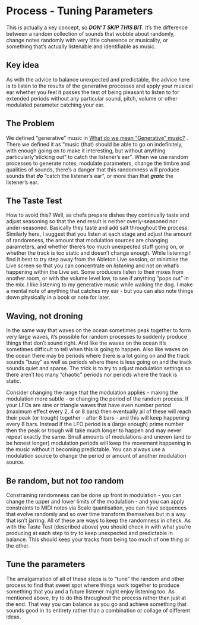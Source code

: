 # Process - Tuning Parameters

This is actually a key concept, so ***DON'T SKIP THIS BIT***. It's the
difference between a random collection of sounds that wobble about randomly,
change notes randomly with very little coherence or musicality, or something
that's actually listenable and identifiable as music.

::: callout-tip
## Key idea

As with the advice to balance unexpected and predictable, the advice here is to
listen to the results of the generative processes and apply your musical ear
whether you feel it passes the test of being pleasant to listen to for extended
periods without any particular sound, pitch, volume or other modulated parameter
catching your ear.

::: 

## The Problem

We defined "generative" music in 
[What do we mean "Generative" music?](0000-Defintion-Generative.qmd)
. There we defined
it as "music (that) should be able to go on indefinitely, with enough going on
to make it interesting, but without anything particularly "sticking out" to
catch the listener's ear". When we use random processes to generate notes,
modulate parameters, change the timbre and qualities of sounds, there's a danger
that this randomness will produce sounds that ***do*** "catch the listener's
ear", or more than that ***grate*** the listener's ear.

## The Taste Test

How to avoid this? Well, as chefs prepare dishes they continually taste and
adjust seasoning so that the end result is neither overly-seasoned nor
under-seasoned. Basically they taste and add salt throughout the process.
Similarly here, I suggest that you listen at each stage and adjust the amount of
randomness, the amount that modulation sources are changing parameters, and
whether there's too much unexpected stuff going on, or whether the track is too
static and doesn't change enough. While listening I find it best to try step
away from the Ableton Live session, or minimise the Live screen so that you can
concentrate on *listening* and not on what's happening within the Live set. Some
producers listen to their mixes from another room, or with the volume level low,
to see if anything "pops out" in the mix. I like listening to my generative
music while walking the dog. I make a mental note of anything that catches my
ear - but you can also note things down physically in a book or note for later.

## Waving, not droning

In the same way that waves on the ocean sometimes peak together to form very
large waves, it's possible for random processes to suddenly produce things that
don't sound right. And like the waves on the ocean it's sometimes difficult to
tell when this is going to happen. Also like waves on the ocean there may be 
periods where there is a lot going on and the track sounds "busy" as well as 
periods where there is less going on and the track sounds quiet and sparse. The
trick is to try to adjust modulation settings so there aren't too many "chaotic" 
periods nor periods where the track is static.

Consider changing the range that the modulation applies - making
the modulation more subtle - or changing the period of the random process. If
your LFOs are sine or triangle waves that have even number period (maximum
effect every 2, 4 or 8 bars) then eventually all of these will reach their peak
(or trough) together - after 8 bars - and this will keep happening every 8 bars.
Instead if the LFO period is a (large enough) prime number then the peak or
trough will take much longer to happen and may never repeat exactly the same.
Small amounts of modulations and uneven (and to be honest longer) modulation
periods will keep the movement happening in the music without it becoming
predictable. You can always use a modulation source to change the period or
amount of another modulation source.

## Be random, but not ***too*** random

Constraining randomness can be done up front in modulation - you can change the
upper and lower limits of the modulation - and you can apply constraints to MIDI
notes via Scale quantisation, you can have sequences that evolve randomly and so
over time transform themselves but in a way that isn't jarring. All of these are
ways to keep the randomness in check. As with the Taste Test (described above)
you should check in with what you're producing at each step to try to keep
unexpected and predictable in balance. This should keep your tracks from being
too much of one thing or the other.

## Tune the parameters

The amalgamation of all of these steps is to "tune" the random and other process
to find that sweet spot where things work together to produce something that you
and a future listener might enjoy listening too. As mentioned above, try to do
this throughout the process rather than just at the end. That way you can
balance as you go and achieve something that sounds good in its entirety rather
than a combination or collage of different ideas.
